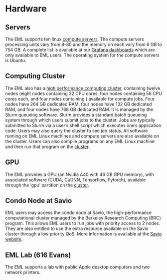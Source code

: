 # Hardware

## Servers

The EML supports ten linux [compute servers](servers.qmd). The compute
servers processing units vary from 8-80 and the memory on each vary from
6 GB to 754 GB. A complete list is available at our [Grafana
dashboards](monitoring.qmd) which are only available to EML users. The
operating system for the compute servers is Ubuntu.

## Computing Cluster

The EML also has a [high performance computing cluster](cluster.qmd), containing twelve
nodes (eight nodes containing 32 CPU cores, four nodes containing 56 CPU
cores each, and four nodes containing ) available for compute jobs. Four
nodes have 264 GB dedicated RAM, four nodes have 132 GB dedicated RAM,
and four nodes have 768 GB dedicated RAM. It is managed by the Slurm
queueing software. Slurm provides a standard batch queueing system
through which users submit jobs to the cluster. Jobs are typically
submitted to Slurm via a user's shell script which executes one's
application code. Users may also query the cluster to see job status.
All software running on EML Linux machines and compute servers are also
available on the cluster. Users can also compile programs on any EML
Linux machine and then run that program on the [cluster](cluster.qmd).

## GPU

The EML provides a GPU (an Nvidia A40 with 46 GB GPU memory), with
associated software (CUDA, CuDNN, Tensorflow, Pytorch), available
through the 'gpu' partition on the [cluster](cluster.qmd).

## Condo Node at Savio

EML users may access the condo node at Savio, the high-performance
computational cluster managed by the Berkeley Research Computing (BRC)
program. This allows EML users to run jobs with priority access to 2
nodes. They are also entitled to use the extra resource available on the
Savio cluster through a low priority QoS. More information is available
at the [Savio
website](http://research-it.berkeley.edu/services/high-performance-computing).

## EML Lab (616 Evans)

The EML supports a lab with public Apple desktop computers and two network printers.
